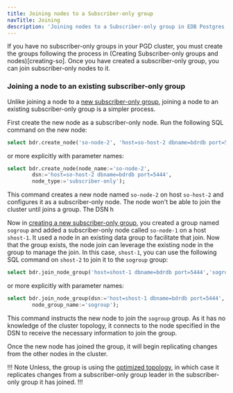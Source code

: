 ```yaml
---
title: Joining nodes to a Subscriber-only group
navTitle: Joining
description: 'Joining nodes to a Subscriber-only group in EDB Postgres Distributed'
---
```


If you have no subscriber-only groups in your PGD cluster, you must create the groups following the process in (Creating Subscriber-only groups and nodes)[creating-so]. Once you have created a subscriber-only group, you can join subscriber-only nodes to it.

### Joining a node to an existing subscriber-only group

Unlike joining a node to a [new subscriber-only group](creating-so), joining a node to an existing subscriber-only group is a simpler process. 

First create the new node as a subscriber-only node. Run the following SQL command on the new node:

```sql
select bdr.create_node('so-node-2', 'host=so-host-2 dbname=bdrdb port=5444', 'subscriber-only');
```

or more explicitly with parameter names:

```sql
select bdr.create_node(node_name:='so-node-2',
        dsn:='host=so-host-2 dbname=bdrdb port=5444',
        node_type:='subscriber-only');
```

This command creates a new node named `so-node-2` on host `so-host-2` and configures it as a subscriber-only node. The node won't be able to join the cluster until joins a group. The DSN h

Now in [creating a new subscriber-only group](creating-so), you created a group named `sogroup` and added a subscriber-only node called `so-node-1` on a host `shost-1`. It used a node in an existing data group to facilitate that join. Now that the group exists, the node join can leverage the existing node in the group to manage the join. In this case, `shost-1`, you can use the following SQL command on `shost-2` to join it to the `sogroup` group:

```sql
select bdr.join_node_group('host=shost-1 dbname=bdrdb port=5444','sogroup');
```

or more explicitly with parameter names:

```sql
select bdr.join_node_group(dsn:='host=shost-1 dbname=bdrdb port=5444',
        node_group_name:='sogroup');
```

This command instructs the new node to join the `sogroup` group. As it has no knowledge of the cluster topology, it connects to the node specified in the DSN to receive the necessary information to join the group.

Once the new node has joined the group, it will begin replicating changes from the other nodes in the cluster. 

!!! Note 
Unless, the group is using the [optimized topology](optimizing-so), in which case it replicates changes from a subscriber-only group leader in the subscriber-only group it has joined.
!!!
